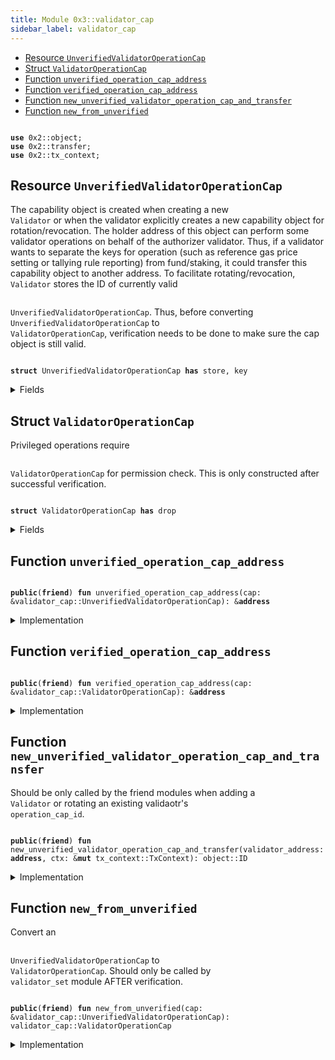 ```yaml
---
title: Module 0x3::validator_cap
sidebar_label: validator_cap
---
```


<Link id="0x3_validator_cap"/>


-  [Resource `UnverifiedValidatorOperationCap`](#0x3_validator_cap_UnverifiedValidatorOperationCap)
-  [Struct `ValidatorOperationCap`](#0x3_validator_cap_ValidatorOperationCap)
-  [Function `unverified_operation_cap_address`](#0x3_validator_cap_unverified_operation_cap_address)
-  [Function `verified_operation_cap_address`](#0x3_validator_cap_verified_operation_cap_address)
-  [Function `new_unverified_validator_operation_cap_and_transfer`](#0x3_validator_cap_new_unverified_validator_operation_cap_and_transfer)
-  [Function `new_from_unverified`](#0x3_validator_cap_new_from_unverified)


<pre><code>
<b>use</b> <Link to="../iota-framework/object#0x2_object">0x2::object</Link>;
<b>use</b> <Link to="../iota-framework/transfer#0x2_transfer">0x2::transfer</Link>;
<b>use</b> <Link to="../iota-framework/tx_context#0x2_tx_context">0x2::tx_context</Link>;
</code></pre>



<Link id="0x3_validator_cap_UnverifiedValidatorOperationCap"></Link>

## Resource `UnverifiedValidatorOperationCap`

The capability object is created when creating a new <code>
Validator</code> or when the
validator explicitly creates a new capability object for rotation/revocation.
The holder address of this object can perform some validator operations on behalf of
the authorizer validator. Thus, if a validator wants to separate the keys for operation
(such as reference gas price setting or tallying rule reporting) from fund/staking, it
could transfer this capability object to another address.
To facilitate rotating/revocation, <code>
Validator</code> stores the ID of currently valid
<code>
<Link to="validator_cap#0x3_validator_cap_UnverifiedValidatorOperationCap">UnverifiedValidatorOperationCap</Link></code>. Thus, before converting <code>
<Link to="validator_cap#0x3_validator_cap_UnverifiedValidatorOperationCap">UnverifiedValidatorOperationCap</Link></code>
to <code>
<Link to="validator_cap#0x3_validator_cap_ValidatorOperationCap">ValidatorOperationCap</Link></code>, verification needs to be done to make sure
the cap object is still valid.


<pre><code>
<b>struct</b> <Link to="validator_cap#0x3_validator_cap_UnverifiedValidatorOperationCap">UnverifiedValidatorOperationCap</Link> <b>has</b> store, key
</code></pre>



<details>
<summary>Fields</summary>


<dl>
<dt>
<code>
id: <Link to="../iota-framework/object#0x2_object_UID">object::UID</Link></code>
</dt>
<dd>

</dd>
<dt>
<code>
authorizer_validator_address: <b>address</b></code>
</dt>
<dd>

</dd>
</dl>


</details>

<Link id="0x3_validator_cap_ValidatorOperationCap"></Link>

## Struct `ValidatorOperationCap`

Privileged operations require <code>
<Link to="validator_cap#0x3_validator_cap_ValidatorOperationCap">ValidatorOperationCap</Link></code> for permission check.
This is only constructed after successful verification.


<pre><code>
<b>struct</b> <Link to="validator_cap#0x3_validator_cap_ValidatorOperationCap">ValidatorOperationCap</Link> <b>has</b> drop
</code></pre>



<details>
<summary>Fields</summary>


<dl>
<dt>
<code>
authorizer_validator_address: <b>address</b></code>
</dt>
<dd>

</dd>
</dl>


</details>

<Link id="0x3_validator_cap_unverified_operation_cap_address"></Link>

## Function `unverified_operation_cap_address`



<pre><code>
<b>public</b>(<b>friend</b>) <b>fun</b> <Link to="validator_cap#0x3_validator_cap_unverified_operation_cap_address">unverified_operation_cap_address</Link>(cap: &<Link to="validator_cap#0x3_validator_cap_UnverifiedValidatorOperationCap">validator_cap::UnverifiedValidatorOperationCap</Link>): &<b>address</b>
</code></pre>



<details>
<summary>Implementation</summary>


<pre><code>
<b>public</b>(package) <b>fun</b> <Link to="validator_cap#0x3_validator_cap_unverified_operation_cap_address">unverified_operation_cap_address</Link>(cap: &<Link to="validator_cap#0x3_validator_cap_UnverifiedValidatorOperationCap">UnverifiedValidatorOperationCap</Link>): &<b>address</b> \{
    &cap.authorizer_validator_address
}
</code></pre>



</details>

<Link id="0x3_validator_cap_verified_operation_cap_address"></Link>

## Function `verified_operation_cap_address`



<pre><code>
<b>public</b>(<b>friend</b>) <b>fun</b> <Link to="validator_cap#0x3_validator_cap_verified_operation_cap_address">verified_operation_cap_address</Link>(cap: &<Link to="validator_cap#0x3_validator_cap_ValidatorOperationCap">validator_cap::ValidatorOperationCap</Link>): &<b>address</b>
</code></pre>



<details>
<summary>Implementation</summary>


<pre><code>
<b>public</b>(package) <b>fun</b> <Link to="validator_cap#0x3_validator_cap_verified_operation_cap_address">verified_operation_cap_address</Link>(cap: &<Link to="validator_cap#0x3_validator_cap_ValidatorOperationCap">ValidatorOperationCap</Link>): &<b>address</b> \{
    &cap.authorizer_validator_address
}
</code></pre>



</details>

<Link id="0x3_validator_cap_new_unverified_validator_operation_cap_and_transfer"></Link>

## Function `new_unverified_validator_operation_cap_and_transfer`

Should be only called by the friend modules when adding a <code>
Validator</code>
or rotating an existing validaotr's <code>
operation_cap_id</code>.


<pre><code>
<b>public</b>(<b>friend</b>) <b>fun</b> <Link to="validator_cap#0x3_validator_cap_new_unverified_validator_operation_cap_and_transfer">new_unverified_validator_operation_cap_and_transfer</Link>(validator_address: <b>address</b>, ctx: &<b>mut</b> <Link to="../iota-framework/tx_context#0x2_tx_context_TxContext">tx_context::TxContext</Link>): <Link to="../iota-framework/object#0x2_object_ID">object::ID</Link>
</code></pre>



<details>
<summary>Implementation</summary>


<pre><code>
<b>public</b>(package) <b>fun</b> <Link to="validator_cap#0x3_validator_cap_new_unverified_validator_operation_cap_and_transfer">new_unverified_validator_operation_cap_and_transfer</Link>(
    validator_address: <b>address</b>,
    ctx: &<b>mut</b> TxContext,
): ID \{
    // This function needs <b>to</b> be called only by the <Link to="validator#0x3_validator">validator</Link> itself, <b>except</b>
    // 1. in <Link to="genesis#0x3_genesis">genesis</Link> <b>where</b> all valdiators are created by @0x0
    // 2. in tests <b>where</b> @0x0 could be used <b>to</b> simplify the setup
    <b>let</b> sender_address = ctx.sender();
    <b>assert</b>!(sender_address == @0x0 || sender_address == validator_address, 0);

    <b>let</b> operation_cap = <Link to="validator_cap#0x3_validator_cap_UnverifiedValidatorOperationCap">UnverifiedValidatorOperationCap</Link> \{
        id: <Link to="../iota-framework/object#0x2_object_new">object::new</Link>(ctx),
        authorizer_validator_address: validator_address,
    };
    <b>let</b> operation_cap_id = <Link to="../iota-framework/object#0x2_object_id">object::id</Link>(&operation_cap);
    <Link to="../iota-framework/transfer#0x2_transfer_public_transfer">transfer::public_transfer</Link>(operation_cap, validator_address);
    operation_cap_id
}
</code></pre>



</details>

<Link id="0x3_validator_cap_new_from_unverified"></Link>

## Function `new_from_unverified`

Convert an <code>
<Link to="validator_cap#0x3_validator_cap_UnverifiedValidatorOperationCap">UnverifiedValidatorOperationCap</Link></code> to <code>
<Link to="validator_cap#0x3_validator_cap_ValidatorOperationCap">ValidatorOperationCap</Link></code>.
Should only be called by <code>
<Link to="validator_set#0x3_validator_set">validator_set</Link></code> module AFTER verification.


<pre><code>
<b>public</b>(<b>friend</b>) <b>fun</b> <Link to="validator_cap#0x3_validator_cap_new_from_unverified">new_from_unverified</Link>(cap: &<Link to="validator_cap#0x3_validator_cap_UnverifiedValidatorOperationCap">validator_cap::UnverifiedValidatorOperationCap</Link>): <Link to="validator_cap#0x3_validator_cap_ValidatorOperationCap">validator_cap::ValidatorOperationCap</Link>
</code></pre>



<details>
<summary>Implementation</summary>


<pre><code>
<b>public</b>(package) <b>fun</b> <Link to="validator_cap#0x3_validator_cap_new_from_unverified">new_from_unverified</Link>(
    cap: &<Link to="validator_cap#0x3_validator_cap_UnverifiedValidatorOperationCap">UnverifiedValidatorOperationCap</Link>,
): <Link to="validator_cap#0x3_validator_cap_ValidatorOperationCap">ValidatorOperationCap</Link> \{
    <Link to="validator_cap#0x3_validator_cap_ValidatorOperationCap">ValidatorOperationCap</Link> \{
        authorizer_validator_address: cap.authorizer_validator_address
    }
}
</code></pre>



</details>
